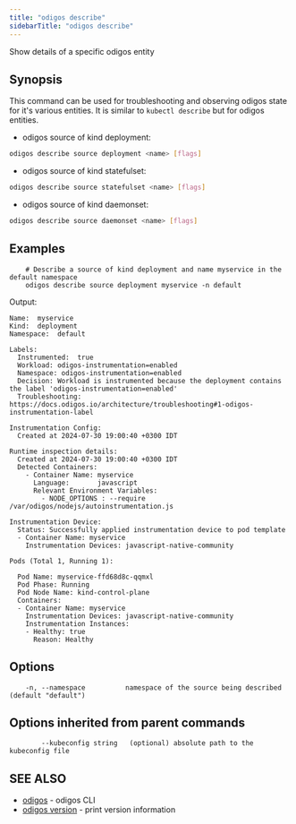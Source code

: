 ```yaml
---
title: "odigos describe"
sidebarTitle: "odigos describe"
---
```


Show details of a specific odigos entity

## Synopsis

This command can be used for troubleshooting and observing odigos state for it's various entities.
It is similar to `kubectl describe` but for odigos entities.

- odigos source of kind deployment:

```bash
odigos describe source deployment <name> [flags]
```

- odigos source of kind statefulset:

```bash
odigos describe source statefulset <name> [flags]
```

- odigos source of kind daemonset:

```bash
odigos describe source daemonset <name> [flags]
```


## Examples

```
    # Describe a source of kind deployment and name myservice in the default namespace
    odigos describe source deployment myservice -n default
```

Output:

```
Name:  myservice
Kind:  deployment
Namespace:  default

Labels:
  Instrumented:  true
  Workload: odigos-instrumentation=enabled
  Namespace: odigos-instrumentation=enabled
  Decision: Workload is instrumented because the deployment contains the label 'odigos-instrumentation=enabled'
  Troubleshooting: https://docs.odigos.io/architecture/troubleshooting#1-odigos-instrumentation-label

Instrumentation Config:
  Created at 2024-07-30 19:00:40 +0300 IDT

Runtime inspection details:
  Created at 2024-07-30 19:00:40 +0300 IDT
  Detected Containers:
    - Container Name: myservice
      Language:       javascript
      Relevant Environment Variables:
        - NODE_OPTIONS : --require /var/odigos/nodejs/autoinstrumentation.js

Instrumentation Device:
  Status: Successfully applied instrumentation device to pod template
  - Container Name: myservice
    Instrumentation Devices: javascript-native-community

Pods (Total 1, Running 1):

  Pod Name: myservice-ffd68d8c-qqmxl
  Pod Phase: Running
  Pod Node Name: kind-control-plane
  Containers:
  - Container Name: myservice
    Instrumentation Devices: javascript-native-community
    Instrumentation Instances:
    - Healthy: true
      Reason: Healthy    
```

## Options

```
    -n, --namespace          namespace of the source being described (default "default")
```


## Options inherited from parent commands

```
        --kubeconfig string   (optional) absolute path to the kubeconfig file
```

## SEE ALSO

* [odigos](/cli/odigos)	- odigos CLI
* [odigos version](/cli/odigos_version) - print version information
